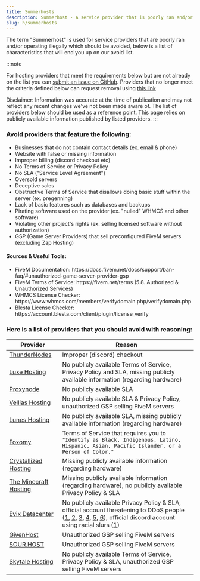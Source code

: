 ```yaml
---
title: Summerhosts
description: Summerhost - A service provider that is poorly ran and/or operating illegally which should be avoided.
slug: h/summerhosts
---
```


The term "Summerhost" is used for service providers that are poorly ran and/or operating illegally which should be avoided, below is a list of characteristics that will end you up on our avoid list.

:::note

For hosting providers that meet the requirements below but are not already on the list you can [submit an issue on GitHub](https://link.setup.md/summerhost-addition). Providers that no longer meet the criteria defined below can request removal using [this link](https://link.setup.md/summerhost-removal)

Disclaimer: Information was accurate at the time of publication and may not reflect any recent changes we've not been made aware of. The list of providers below should be used as a reference point. This page relies on publicly available information published by listed providers.
:::

### Avoid providers that feature the following:
<ul class="pl-5 list-disc">
    <li>Businesses that do not contain contact details (ex. email & phone)</li>
    <li>Website with false or missing information</li>
    <li>Improper billing (discord checkout etc)</li>
    <li>No Terms of Service or Privacy Policy</li>
    <li>No SLA ("Service Level Agreement")</li>
    <li>Oversold servers</li>
    <li>Deceptive sales</li>
    <li>Obstructive Terms of Service that disallows doing basic stuff within the server (ex. pregenning)</li>
    <li>Lack of basic features such as databases and backups</li>
    <li>Pirating software used on the provider (ex. "nulled" WHMCS and other software)</li>
    <li>Violating other project's rights (ex. selling licensed software without authorization)</li>
    <li>GSP (Game Server Providers) that sell preconfigured FiveM servers (excluding Zap Hosting)</li>
</ul>

#### Sources & Useful Tools:
<ul class="pl-5 list-disc">
    <li>FiveM Documentation: https://docs.fivem.net/docs/support/ban-faq/#unauthorized-game-server-provider-gsp</li>
    <li>FiveM Terms of Service: https://fivem.net/terms (5.8. Authorized & Unauthorized Services)</li>
    <li>WHMCS License Checker: https://www.whmcs.com/members/verifydomain.php/verifydomain.php</li>
    <li>Blesta License Checker: https://account.blesta.com/client/plugin/license_verify</li>
</ul>

### Here is a list of providers that you should avoid with reasoning:

| Provider     | Reason                                              |
| ------------ | --------------------------------------------------- |
| [ThunderNodes](https://thundernodes.cloud) | Improper (discord) checkout |
| [Luxe Hosting](https://my.luxe-hosting.nl) | No publicly available Terms of Service, Privacy Policy and SLA, missing publicly available information (regarding hardware) |
| [Proxynode](https://proxynode.pro) | No publicly available SLA |
| [Vellias Hosting](https://velliashosting.online) | No publicly available SLA & Privacy Policy, unauthorized GSP selling FiveM servers |
| [Lunes Hosting](https://lunes.host) | No publicly available SLA, missing publicly available information (regarding hardware) |
| [Foxomy](https://foxomy.com) | Terms of Service that requires you to `"Identify as Black, Indigenous, Latino, Hispanic, Asian, Pacific Islander, or a Person of Color."` |
| [Crystallized Hosting](https://crystallized.host) | Missing publicly available information (regarding hardware) |
| [The Minecraft Hosting](https://theminecrafthosting.com) | Missing publicly available information (regarding hardware), no publicly available Privacy Policy & SLA |
| [Evix Datacenter](evix-datacenter.online) | No publicly available Privacy Policy & SLA, official account threatening to DDoS people ([1](https://media.discordapp.net/attachments/348681414260293635/1238240017495625728/Screenshot_2024-05-09_172116.png?ex=663e9061&is=663d3ee1&hm=4b82fb7bdafbfc94960923e23ba13bbdfa3b9d68358e155e90942d3c96c1ecec&=&format=webp&quality=lossless&width=917&height=662), [2](https://media.discordapp.net/attachments/348681414260293635/1238240017063743508/Screenshot_2024-05-09_172056.png?ex=663e9061&is=663d3ee1&hm=97495b21e40be96d8fe3eb6f62017db9fc2d3fd9ffb51750571f0b99a5e9ef60&=&format=webp&quality=lossless&width=472&height=153), [3](https://media.discordapp.net/attachments/348681414260293635/1238240017982296116/Screenshot_2024-05-09_172305.png?ex=663e9061&is=663d3ee1&hm=2b604ccecb505b7e2d0fc05b979bce46bba69936306aa941f4c5c03078718a54&=&format=webp&quality=lossless&width=717&height=662), [4](https://media.discordapp.net/attachments/348681414260293635/1238242711958458408/image.png?ex=663e92e3&is=663d4163&hm=0b83a7d72b67b5ddb3d56d8c912ad72f466b465f1ce5b34a41e800cb38662d47&=&format=webp&quality=lossless&width=466&height=661), [5](https://media.discordapp.net/attachments/348681414260293635/1238241262138560543/image.png?ex=663e918a&is=663d400a&hm=1e6a48dcaa9692cd0821ec29354a3ee640159a9fe2c8c4443287c195db756961&=&format=webp&quality=lossless&width=687&height=257), [6](https://media.discordapp.net/attachments/348681414260293635/1238240474633076746/image.png?ex=663e90ce&is=663d3f4e&hm=b30a1559ab06a8e6a09bac81c947a125cba7c26efee27a5e3c8717dedf04cdb4&=&format=webp&quality=lossless&width=650&height=437)), official discord account using racial slurs ([1](http://media.eternalsproperty.online/u/RcoPsa.png)) |
| [GivenHost](https://givenhost.com) | Unauthorized GSP selling FiveM servers |
| [SOUR.HOST](https://sour.host) | Unauthorized GSP selling FiveM servers |
| [Skytale Hosting](https://billing.skytalehosting.net) | No publicly available Terms of Service, Privacy Policy & SLA, unauthorized GSP selling FiveM servers |
